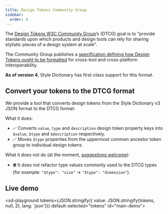 ```yaml
---
title: Design Tokens Community Group
sidebar:
  order: 4
---
```



The [Design Tokens W3C Community Group](https://www.w3.org/community/design-tokens/)’s (DTCG) goal is to "provide standards upon which products and design tools can rely for sharing stylistic pieces of a design system at scale".

The Community Group publishes a [specification defining how Design Tokens ought to be formatted](https://tr.designtokens.org/format/) for cross-tool and cross-platform interoperability.

**As of version 4**, Style Dictionary has first-class support for this format.

## Convert your tokens to the DTCG format

We provide a tool that converts design tokens from the Style Dictionary v3 JSON format to the DTCG format:

<div spacer></div>
<sd-dtcg-convert></sd-dtcg-convert>

What it does:

- ✅ Converts `value`, `type` and `description` design token property keys into `$value`, `$type` and `$description` respectively.
- ✅ Moves `$type` properties from the uppermost common ancestor token group to individual design tokens

What it does not do (at the moment, [suggestions welcome](https://github.com/amzn/style-dictionary/issues/new?title=Conversion%20tool%20suggestion:%20%3Cyour-suggestion-here%3E)):

- ⛔ It does not refactor type values commonly used to the DTCG types (for example: `"$type": "size"` -> `"$type": "dimension"`).

## Live demo

<sd-playground tokens={JSON.stringify({ value: JSON.stringify(tokens, null, 2), lang: 'json'})} default-selected="tokens" id="main-demo">

  <div style="height: 100%" slot="monaco-editor"></div>
</sd-playground>
